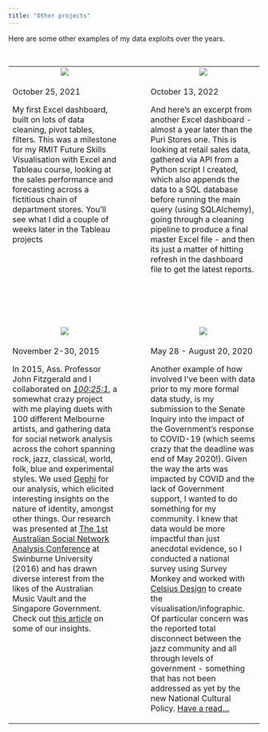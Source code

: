 ```yaml
---
title: "Other projects"
---
```



Here are some other examples of my data exploits over the years. 


<br>

<table cellpadding="40" cellspacing="20">

<tr>
<td align="center" width="45%">
![](images/excel-example-03.png){#puri}
</td>
<td width="10%">
</td>
<td align="center" width="45%">
![](images/excel-example-01.jpeg){#excel-dashboard}
</td>
</tr>

<tr>
<td valign="top">
October 25, 2021

My first Excel dashboard, built on lots of data cleaning, pivot tables, filters. This was a milestone for my RMIT Future Skills Visualisation with Excel and Tableau course, looking at the sales performance and forecasting across a fictitious chain of department stores. You'll see what I did a couple of weeks later in the Tableau projects
</td>
<td>
</td>
<td valign="top">
October 13, 2022

And here's an excerpt from another Excel dashboard - almost a year later than the Puri Stores one. This is looking at retail sales data, gathered via API from a Python script I created, which also appends the data to a SQL database before running the main query (using SQLAlchemy), going through a cleaning pipeline to produce a final master Excel file - and then its just a matter of hitting refresh in the dashboard file to get the latest reports.
</td>
</tr>

</tr>
<tr height="100px">
<td>
</td>
</tr>

<tr>
<td align="center" width="45%">
[![](images/melbourne-musos-02.png)](https://www.100251.com.au){#socialnetwork target="_blank"}
</td>
<td width="10%">
</td>
<td align="center" width="45%">
[![](images/tuoa-covid-01.png)](https://www.tuoa.com.au/blog/survey-results-australian-jazz-amp-covid-19){#jazz-survey target="_blank"}
</td>
</tr>

<tr>
<td valign="top">
November 2-30, 2015

In 2015, Ass. Professor John Fitzgerald and I collaborated on [_100:25:1_]((https://www.100251.com.au){target="_blank"}), a somewhat crazy project with me playing duets with 100 different Melbourne artists, and gathering data for social network analysis across the cohort spanning rock, jazz, classical, world, folk, blue and experimental styles. We used [Gephi](https://gephi.org){target="_blank"} for our analysis, which elicited interesting insights on the nature of identity, amongst other things. Our research was presented at [The 1st Australian Social Network Analysis Conference](https://www.ansna.org.au/asnac-2016){target="_blank"} at Swinburne University (2016) and has drawn diverse interest from the likes of the Australian Music Vault and the Singapore Government. Check out [this article](https://www.tuoa.com.au/blog/fit-for-purpose-funding-the-creative-economy-beyond-venues-and-stars){target="_blank} on some of our insights.

</td>

<td>
</td>

<td valign="top">
May 28 - August 20, 2020

Another example of how involved I've been with data prior to my more formal data study, is my submission to the Senate Inquiry into the impact of the Government's response to COVID-19 (which seems crazy that the deadline was end of May 2020!). Given the way the arts was impacted by COVID and the lack of Government support, I wanted to do something for my community. I knew that data would be more impactful than just anecdotal evidence, so I conducted a national survey using Survey Monkey and worked with [Celsius Design](https://www.celsiusdesign.com.au){target="_blank"} to create the visualisation/infographic. Of particular concern was the reported total disconnect between the jazz community and all through levels of government - something that has not been addressed as yet by the new National Cultural Policy. [Have a read...](https://www.tuoa.com.au/blog/survey-results-australian-jazz-amp-covid-19){target="_blank"}


</td>
</tr>
</table>


<br>








